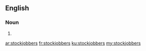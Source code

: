 ==English==

===Noun===
{{head|en}}

# {{plural of|stockjobber}}

[[ar:stockjobbers]]
[[fr:stockjobbers]]
[[ku:stockjobbers]]
[[my:stockjobbers]]